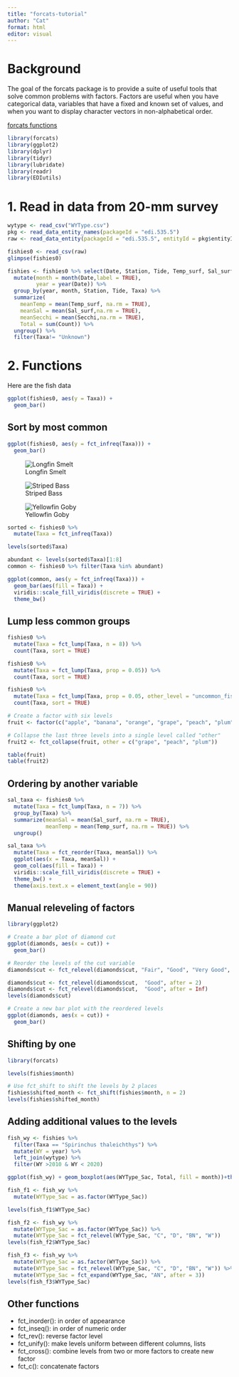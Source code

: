 ```yaml
---
title: "forcats-tutorial"
author: "Cat"
format: html
editor: visual
---
```


# Background

The goal of the forcats package is to provide a suite of useful tools that solve common problems with factors. Factors are useful when you have categorical data, variables that have a fixed and known set of values, and when you want to display character vectors in non-alphabetical order.

[forcats functions](https://forcats.tidyverse.org/reference/index.html)

```r
library(forcats)
library(ggplot2)
library(dplyr)
library(tidyr)
library(lubridate)
library(readr)
library(EDIutils)
```


# 1. Read in data from 20-mm survey

```r
wytype <- read_csv("WYType.csv")
pkg <- read_data_entity_names(packageId = "edi.535.5")
raw <- read_data_entity(packageId = "edi.535.5", entityId = pkg$entityId[1])

fishies0 <- read_csv(raw)
glimpse(fishies0)

fishies <- fishies0 %>% select(Date, Station, Tide, Temp_surf, Sal_surf, Secchi, Taxa, Count) %>%
  mutate(month = month(Date,label = TRUE),
         year = year(Date)) %>%
  group_by(year, month, Station, Tide, Taxa) %>%
  summarize(
    meanTemp = mean(Temp_surf, na.rm = TRUE),
    meanSal = mean(Sal_surf,na.rm = TRUE),
    meanSecchi = mean(Secchi,na.rm = TRUE),
    Total = sum(Count)) %>%
  ungroup() %>%
  filter(Taxa!= "Unknown")
```

# 2. Functions

Here are the fish data

```r
ggplot(fishies0, aes(y = Taxa)) + 
  geom_bar()
```

## Sort by most common

```r
ggplot(fishies0, aes(y = fct_infreq(Taxa))) + 
  geom_bar()
```

![Longfin Smelt](longfin.jpg)

![Striped Bass](stb.jpg)

![Yellowfin Goby](aflav.jpg)

```r
sorted <- fishies0 %>%
  mutate(Taxa = fct_infreq(Taxa))

levels(sorted$Taxa)

abundant <- levels(sorted$Taxa)[1:8]
common <- fishies0 %>% filter(Taxa %in% abundant)
```

```r
ggplot(common, aes(y = fct_infreq(Taxa))) + 
  geom_bar(aes(fill = Taxa)) +
  viridis::scale_fill_viridis(discrete = TRUE) + 
  theme_bw()
```

## Lump less common groups

```r
fishies0 %>%
  mutate(Taxa = fct_lump(Taxa, n = 8)) %>%
  count(Taxa, sort = TRUE)
```

```r
fishies0 %>%
  mutate(Taxa = fct_lump(Taxa, prop = 0.05)) %>%
  count(Taxa, sort = TRUE)
```

```r
fishies0 %>%
  mutate(Taxa = fct_lump(Taxa, prop = 0.05, other_level = "uncommon_fishies")) %>%
  count(Taxa, sort = TRUE)

```

```r
# Create a factor with six levels
fruit <- factor(c("apple", "banana", "orange", "grape", "peach", "plum"))

# Collapse the last three levels into a single level called "other"
fruit2 <- fct_collapse(fruit, other = c("grape", "peach", "plum"))

table(fruit)
table(fruit2)
```

## Ordering by another variable

```r
sal_taxa <- fishies0 %>%
  mutate(Taxa = fct_lump(Taxa, n = 7)) %>%
  group_by(Taxa) %>%
  summarize(meanSal = mean(Sal_surf, na.rm = TRUE),
            meanTemp = mean(Temp_surf, na.rm = TRUE)) %>%
  ungroup()

sal_taxa %>%
  mutate(Taxa = fct_reorder(Taxa, meanSal)) %>%
  ggplot(aes(x = Taxa, meanSal)) + 
  geom_col(aes(fill = Taxa)) +
  viridis::scale_fill_viridis(discrete = TRUE) + 
  theme_bw() + 
  theme(axis.text.x = element_text(angle = 90))


```

## Manual releveling of factors

```r
library(ggplot2)

# Create a bar plot of diamond cut
ggplot(diamonds, aes(x = cut)) +
  geom_bar()

# Reorder the levels of the cut variable
diamonds$cut <- fct_relevel(diamonds$cut, "Fair", "Good", "Very Good", "Premium", "Ideal")

diamonds$cut <- fct_relevel(diamonds$cut,  "Good", after = 2)
diamonds$cut <- fct_relevel(diamonds$cut,  "Good", after = Inf)
levels(diamonds$cut)

# Create a new bar plot with the reordered levels
ggplot(diamonds, aes(x = cut)) +
  geom_bar()


```

## Shifting by one

```r
library(forcats)

levels(fishies$month)

# Use fct_shift to shift the levels by 2 places
fishies$shifted_month <- fct_shift(fishies$month, n = 2)
levels(fishies$shifted_month)

```

## Adding additional values to the levels 

```r
fish_wy <- fishies %>%
  filter(Taxa == "Spirinchus thaleichthys") %>%
  mutate(WY = year) %>%
  left_join(wytype) %>%
  filter(WY >2010 & WY < 2020)
```
```r
ggplot(fish_wy) + geom_boxplot(aes(WYType_Sac, Total, fill = month))+theme_bw()
```

```r
fish_f1 <- fish_wy %>%
  mutate(WYType_Sac = as.factor(WYType_Sac)) 

levels(fish_f1$WYType_Sac)

fish_f2 <- fish_wy %>%
  mutate(WYType_Sac = as.factor(WYType_Sac)) %>%
  mutate(WYType_Sac = fct_relevel(WYType_Sac, "C", "D", "BN", "W")) 
levels(fish_f2$WYType_Sac)

fish_f3 <- fish_wy %>%
  mutate(WYType_Sac = as.factor(WYType_Sac)) %>%
  mutate(WYType_Sac = fct_relevel(WYType_Sac, "C", "D", "BN", "W")) %>%
  mutate(WYType_Sac = fct_expand(WYType_Sac, "AN", after = 3))
levels(fish_f3$WYType_Sac)
```

## Other functions

-   fct_inorder(): in order of appearance
-   fct_inseq(): in order of numeric order
-   fct_rev(): reverse factor level
-   fct_unify(): make levels uniform between different columns, lists
-   fct_cross(): combine levels from two or more factors to create new factor
-   fct_c(): concatenate factors


